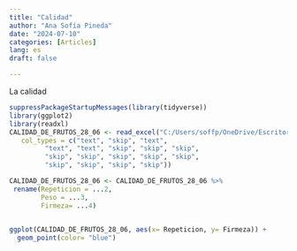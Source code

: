 ```yaml
---
title: "Calidad"
author: "Ana Sofía Pineda"
date: "2024-07-10"
categories: [Articles]
lang: es
draft: false

---
```

La calidad


```r
suppressPackageStartupMessages(library(tidyverse))
library(ggplot2)
library(readxl)
CALIDAD_DE_FRUTOS_28_06 <- read_excel("C:/Users/soffp/OneDrive/Escritorio/CALIDAD DE FRUTOS 28-06.xlsx", 
   col_types = c("text", "skip", "text", 
         "text", "text", "skip", "skip", "skip", 
         "skip", "skip", "skip", "skip", "skip", 
         "skip", "skip", "skip", "skip"))
```

```r
CALIDAD_DE_FRUTOS_28_06 <- CALIDAD_DE_FRUTOS_28_06 %>%
 rename(Repeticion = ...2,
        Peso = ...3,
        Firmeza= ...4)
  

ggplot(CALIDAD_DE_FRUTOS_28_06, aes(x= Repeticion, y= Firmeza)) + 
  geom_point(color= "blue")
```
